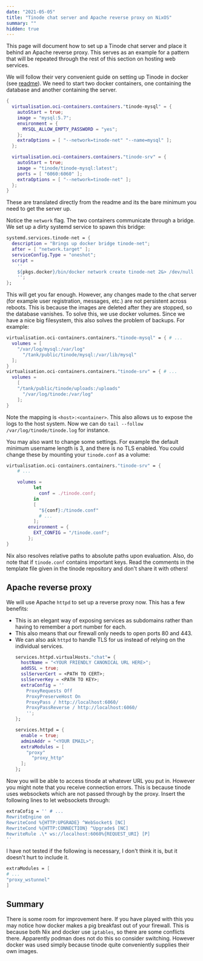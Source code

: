 ```yaml
---
date: "2021-05-05"
title: "Tinode chat server and Apache reverse proxy on NixOS"
summary: ""
hidden: true
---
```


This page will document how to set up a Tinode chat server and place it behind
an Apache reverse proxy. This serves as an example for a pattern that will be
repeated through the rest of this section on hosting web services.

We will follow their very convenient guide on setting up Tinode in docker (see
[readme](https://github.com/tinode/chat/blob/master/docker/README.md)). We need
to start two docker containers, one containing the database and another
containing the server.

```nix path=/etc/nixos/containers/tinode/default.nix
{
  virtualisation.oci-containers.containers."tinode-mysql" = {
    autoStart = true;
    image = "mysql:5.7";
    environment = {
      MYSQL_ALLOW_EMPTY_PASSWORD = "yes";
    };
    extraOptions = [ "--network=tinode-net" "--name=mysql" ];
  };

  virtualisation.oci-containers.containers."tinode-srv" = {
    autoStart = true;
    image = "tinode/tinode-mysql:latest";
    ports = [ "6060:6060" ];
    extraOptions = [ "--network=tinode-net" ];
  };
}
```

These are translated directly from the readme and its the bare minimum you need
to get the server up.

Notice the `network` flag. The two containers communicate through a bridge. We
set up a dirty systemd service to spawn this bridge:

```nix path=/etc/nixos/containers/tinode/default.nix
systemd.services.tinode-net = {
  description = "Brings up docker bridge tinode-net";
  after = [ "network.target" ];
  serviceConfig.Type = "oneshot";
  script =
    ''
    ${pkgs.docker}/bin/docker network create tinode-net 2&> /dev/null
    '';
};
```

This will get you far enough. However, any changes made to the chat server (for
example user registration, messages, etc.) are not persistent across reboots.
This is because the images are deleted after they are stopped, so the database
vanishes. To solve this, we use docker volumes. Since we have a nice big
filesystem, this also solves the problem of backups. For example:

```nix path=/etc/nixos/containers/tinode/default.nix
virtualisation.oci-containers.containers."tinode-mysql" = { # ...
  volumes = [
    "/var/log/mysql:/var/log"
      "/tank/public/tinode/mysql:/var/lib/mysql"
  ];
}
virtualisation.oci-containers.containers."tinode-srv" = { # ...
  volumes =
    [
    "/tank/public/tinode/uploads:/uploads"
      "/var/log/tinode:/var/log"
    ];
}
```

Note the mapping is `<host>:<container>`. This also allows us to expose the logs
to the host system. Now we can do `tail --follow /var/log/tinode/tinode.log` for
instance.

You may also want to change some settings. For example the default minimum username length is 3, and there is no TLS enabled. You could change these by mounting your `tinode.conf` as a volume:

```nix path=/etc/nixos/containers/tinode/default.nix
virtualisation.oci-containers.containers."tinode-srv" = {
    # ...

    volumes =
          let
            conf = ./tinode.conf;
          in
          [
            "${conf}:/tinode.conf"
            # ...
          ];
        environment = {
          EXT_CONFIG = "/tinode.conf";
        };
}
```

Nix also resolves relative paths to absolute paths upon evaluation. Also, do
note that if `tinode.conf` contains important keys. Read the comments in the
template file given in the tinode repository and don't share it with others!

## Apache reverse proxy

We will use Apache `httpd` to set up a reverse proxy now. This has a few
benefits:

- This is an elegant way of exposing services as subdomains rather than having
  to remember a port number for each.
- This also means that our firewall only needs to open ports 80 and 443.
- We can also ask `httpd` to handle TLS for us instead of relying on the
  individual services.
  ```nix path=/etc/nixos/containers/tinode/default.nix
  services.httpd.virtualHosts."chat"= {
    hostName = "<YOUR FRIENDLY CANONICAL URL HERE>";
    addSSL = true;
    sslServerCert = <PATH TO CERT>;
    sslServerKey = <PATH TO KEY>;
    extraConfig = ''
      ProxyRequests Off
      ProxyPreserveHost On
      ProxyPass / http://localhost:6060/
      ProxyPassReverse / http://localhost:6060/
      '';
  };
  ```
  ```nix path=/etc/nixos/configuration.nix
  services.httpd = {
    enable = true;
    adminAddr = "<YOUR EMAIL>";
    extraModules = [
      "proxy"
        "proxy_http"
    ];
  };
  ```

Now you will be able to access tinode at whatever URL you put in. However you
might note that you receive connection errors. This is because tinode uses
websockets which are not passed through by the proxy. Insert the following
lines to let websockets through:

```nix path=/etc/nixos/containers/tinode/default.nix
extraCofig = '' # ...
RewriteEngine on
RewriteCond %{HTTP:UPGRADE} ^WebSocket$ [NC]
RewriteCond %{HTTP:CONNECTION} ^Upgrade$ [NC]
RewriteRule .\* ws://localhost:6060%{REQUEST_URI} [P]
''
```

I have not tested if the following is necessary, I don't think it is, but it
doesn't hurt to include it.

```nix path=/etc/nixos/configuration.nix
extraModules = [
# ...
"proxy_wstunnel"
]
```

## Summary

There is some room for improvement here. If you have played with this you may
notice how docker makes a pig breakfast out of your firewall. This is because
both Nix and docker use `iptables`, so there are some conflicts there.
Apparently podman does not do this so consider switching. However docker was
used simply because tinode quite conveniently supplies their own images.
